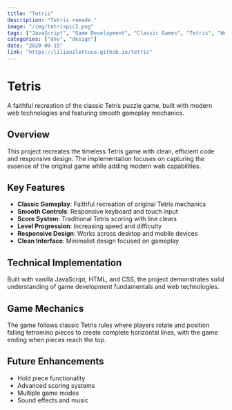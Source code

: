 ```yaml
---
title: "Tetris"
description: "Tetris remade."
image: "/img/tetrispic2.png"
tags: ["JavaScript", "Game Development", "Classic Games", "Tetris", "Web Games", "HTML", "CSS"]
categories: ["dev", "design"]
date: "2020-09-15"
link: "https://lilianzlettuce.github.io/tetris"
---
```


# Tetris

A faithful recreation of the classic Tetris puzzle game, built with modern web technologies and featuring smooth gameplay mechanics.

## Overview

This project recreates the timeless Tetris game with clean, efficient code and responsive design. The implementation focuses on capturing the essence of the original game while adding modern web capabilities.

## Key Features

- **Classic Gameplay**: Faithful recreation of original Tetris mechanics
- **Smooth Controls**: Responsive keyboard and touch input
- **Score System**: Traditional Tetris scoring with line clears
- **Level Progression**: Increasing speed and difficulty
- **Responsive Design**: Works across desktop and mobile devices
- **Clean Interface**: Minimalist design focused on gameplay

## Technical Implementation

Built with vanilla JavaScript, HTML, and CSS, the project demonstrates solid understanding of game development fundamentals and web technologies.

## Game Mechanics

The game follows classic Tetris rules where players rotate and position falling tetromino pieces to create complete horizontal lines, with the game ending when pieces reach the top.

## Future Enhancements

- Hold piece functionality
- Advanced scoring systems
- Multiple game modes
- Sound effects and music 